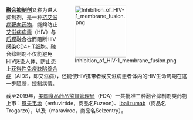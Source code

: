 <div style="float:right;margin-left:0.5em;">
[[File:Inhibition_of_HIV-1_membrane_fusion.png|140px]]
</div>

'''[[融合抑制剂|融合抑制剂]]'''又称为进入抑制剂，是一种[[抗艾滋病药物|抗艾滋病]][[靶向药物|靶向药物]]，能夠防止[[艾滋病病毒|艾滋病病毒]]（HIV）与[[质膜|质膜]]融合從而阻断HIV[[感染|感染]][[CD4+_T细胞|CD4+ T细胞]]。融合抑制剂不仅能避免HIV感染人体、防止患上[[获得性免疫缺陷综合症|获得性免疫缺陷综合症]]（AIDS，即艾滋病），还能使HIV携带者或艾滋病患者体内的HIV生命周期在这一步阻断，控制病情。

截至2019年，[[美国食品药品监督管理局|美国食品药品监督管理局]]（FDA）一共批准三种融合抑制剂类药物上市：[[恩夫韦地|恩夫韦地]]（enfuvirtide，商品名Fuzeon）、[[ibalizumab|ibalizumab]]（商品名Trogarzo），以及{{le|马拉韦罗|Maraviroc}}（maraviroc，商品名Selzentry）。
